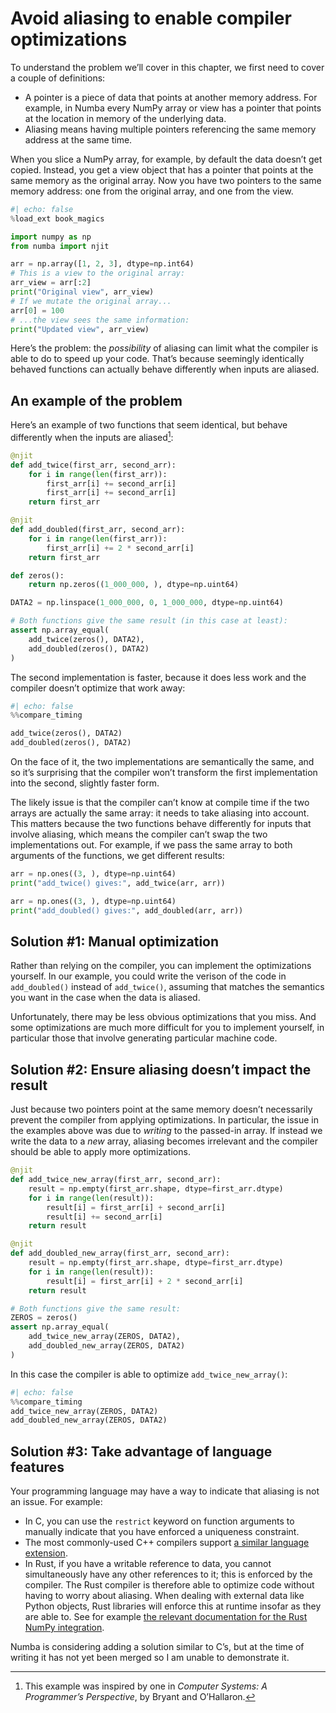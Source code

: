 # Avoid aliasing to enable compiler optimizations

To understand the problem we'll cover in this chapter, we first need to cover a couple of definitions:

* A pointer is a piece of data that points at another memory address.
  For example, in Numba every NumPy array or view has a pointer that points at the location in memory of the underlying data.
* Aliasing means having multiple pointers referencing the same memory address at the same time.

When you slice a NumPy array, for example, by default the data doesn't get copied.
Instead, you get a view object that has a pointer that points at the same memory as the original array.
Now you have two pointers to the same memory address: one from the original array, and one from the view.

```python
#| echo: false
%load_ext book_magics
```

```python
import numpy as np
from numba import njit

arr = np.array([1, 2, 3], dtype=np.int64)
# This is a view to the original array:
arr_view = arr[:2]
print("Original view", arr_view)
# If we mutate the original array...
arr[0] = 100
# ...the view sees the same information:
print("Updated view", arr_view)
```

Here's the problem: the _possibility_ of aliasing can limit what the compiler is able to do to speed up your code.
That's because seemingly identically behaved functions can actually behave differently when inputs are aliased.

## An example of the problem

Here's an example of two functions that seem identical, but behave differently when the inputs are aliased[^example]:

[^example]: This example was inspired by one in _Computer Systems: A Programmer's Perspective_, by Bryant and O'Hallaron.

```python
@njit
def add_twice(first_arr, second_arr):
    for i in range(len(first_arr)):
        first_arr[i] += second_arr[i]
        first_arr[i] += second_arr[i]
    return first_arr

@njit
def add_doubled(first_arr, second_arr):
    for i in range(len(first_arr)):
        first_arr[i] += 2 * second_arr[i]
    return first_arr

def zeros():
    return np.zeros((1_000_000, ), dtype=np.uint64)

DATA2 = np.linspace(1_000_000, 0, 1_000_000, dtype=np.uint64)

# Both functions give the same result (in this case at least):
assert np.array_equal(
    add_twice(zeros(), DATA2),
    add_doubled(zeros(), DATA2)
)
```

The second implementation is faster, because it does less work and the compiler doesn't optimize that work away:

```python
#| echo: false
%%compare_timing

add_twice(zeros(), DATA2)
add_doubled(zeros(), DATA2)
```

On the face of it, the two implementations are semantically the same, and so it's surprising that the compiler won't transform the first implementation into the second, slightly faster form.

The likely issue is that the compiler can't know at compile time if the two arrays are actually the same array: it needs to take aliasing into account.
This matters because the two functions behave differently for inputs that involve aliasing, which means the compiler can't swap the two implementations out.
For example, if we pass the same array to both arguments of the functions, we get different results:

```python
arr = np.ones((3, ), dtype=np.uint64)
print("add_twice() gives:", add_twice(arr, arr))

arr = np.ones((3, ), dtype=np.uint64)
print("add_doubled() gives:", add_doubled(arr, arr))
```

## Solution #1: Manual optimization

Rather than relying on the compiler, you can implement the optimizations yourself.
In our example, you could write the verison of the code in `add_doubled()` instead of `add_twice()`, assuming that matches the semantics you want in the case when the data is aliased.

Unfortunately, there may be less obvious optimizations that you miss.
And some optimizations are much more difficult for you to implement yourself, in particular those that involve generating particular machine code.

## Solution #2: Ensure aliasing doesn't impact the result

Just because two pointers point at the same memory doesn't necessarily prevent the compiler from applying optimizations.
In particular, the issue in the examples above was due to _writing_ to the passed-in array.
If instead we write the data to a _new_ array, aliasing becomes irrelevant and the compiler should be able to apply more optimizations.

```python
@njit
def add_twice_new_array(first_arr, second_arr):
    result = np.empty(first_arr.shape, dtype=first_arr.dtype)
    for i in range(len(result)):
        result[i] = first_arr[i] + second_arr[i]
        result[i] += second_arr[i]
    return result

@njit
def add_doubled_new_array(first_arr, second_arr):
    result = np.empty(first_arr.shape, dtype=first_arr.dtype)
    for i in range(len(result)):
        result[i] = first_arr[i] + 2 * second_arr[i]
    return result

# Both functions give the same result:
ZEROS = zeros()
assert np.array_equal(
    add_twice_new_array(ZEROS, DATA2),
    add_doubled_new_array(ZEROS, DATA2)
)
```

In this case the compiler is able to optimize `add_twice_new_array()`:

```python
#| echo: false
%%compare_timing
add_twice_new_array(ZEROS, DATA2)
add_doubled_new_array(ZEROS, DATA2)
```

## Solution #3: Take advantage of language features

Your programming language may have a way to indicate that aliasing is not an issue.
For example:

* In C, you can use the `restrict` keyword on function arguments to manually indicate that you have enforced a uniqueness constraint.
* The most commonly-used C++ compilers support [a similar language extension](https://en.wikipedia.org/wiki/Restrict#Support_by_C++_compilers).
* In Rust, if you have a writable reference to data, you cannot simultaneously have any other references to it; this is enforced by the compiler.
  The Rust compiler is therefore able to optimize code without having to worry about aliasing.
  When dealing with external data like Python objects, Rust libraries will enforce this at runtime insofar as they are able to.
  See for example [the relevant documentation for the Rust NumPy integration](https://docs.rs/numpy/latest/numpy/borrow/index.html).

Numba is considering adding a solution similar to C's, but at the time of writing it has not yet been merged so I am unable to demonstrate it.
